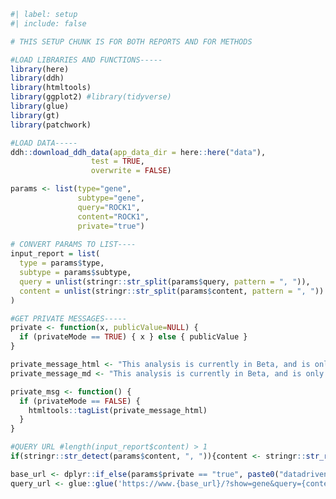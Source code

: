 ```r
#| label: setup
#| include: false

# THIS SETUP CHUNK IS FOR BOTH REPORTS AND FOR METHODS

#LOAD LIBRARIES AND FUNCTIONS-----
library(here)
library(ddh)
library(htmltools)
library(ggplot2) #library(tidyverse)
library(glue)
library(gt)
library(patchwork)

#LOAD DATA-----
ddh::download_ddh_data(app_data_dir = here::here("data"),
                  test = TRUE,
                  overwrite = FALSE)

params <- list(type="gene", 
               subtype="gene", 
               query="ROCK1", 
               content="ROCK1", 
               private="true")
  
# CONVERT PARAMS TO LIST----
input_report = list(
  type = params$type,
  subtype = params$subtype,
  query = unlist(stringr::str_split(params$query, pattern = ", ")),
  content = unlist(stringr::str_split(params$content, pattern = ", "))
)

#GET PRIVATE MESSAGES-----
private <- function(x, publicValue=NULL) {
  if (privateMode == TRUE) { x } else { publicValue }
}

private_message_html <- "This analysis is currently in Beta, and is only available to premium subscribers. If you want to upgrade to support this project and access these data, subscribe at ', a(href = 'http://www.datadrivenhypothesis.com', 'datadrivenhypothesis.com')"
private_message_md <- "This analysis is currently in Beta, and is only available to premium subscribers. If you want to upgrade to support this project and access these data, subscribe at [datadrivenhypothesis.com](http://www.datadrivenhypothesis.com)"

private_msg <- function() {
  if (privateMode == FALSE) {
    htmltools::tagList(private_message_html) 
  }
}

#QUERY URL #length(input_report$content) > 1
if(stringr::str_detect(params$content, ", ")){content <- stringr::str_replace_all(params$content, pattern = " ", replacement = "%20")} else {content <- params$content}

base_url <- dplyr::if_else(params$private == "true", paste0("datadrivenhypothesis.com"), paste0("datadrivenhypothesis.org"))
query_url <- glue::glue('https://www.{base_url}/?show=gene&query={content}')
```

